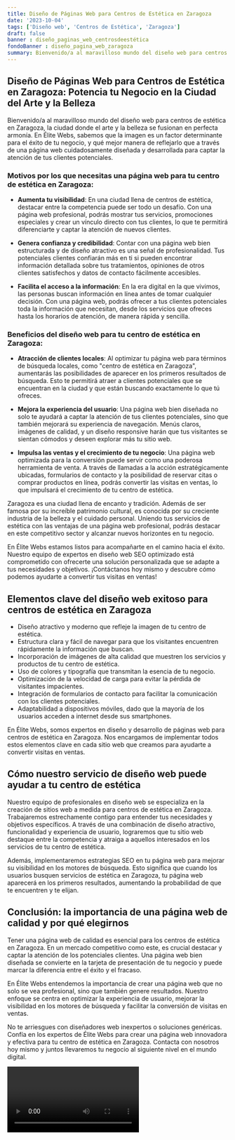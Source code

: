 ```yaml
---
title: Diseño de Páginas Web para Centros de Estética en Zaragoza
date: '2023-10-04'
tags: ['Diseño web', 'Centros de Estética', 'Zaragoza']
draft: false
banner : diseño_paginas_web_centrosdeestética
fondoBanner : diseño_pagina_web_zaragoza
summary: Bienvenido/a al maravilloso mundo del diseño web para centros de estética en Zaragoza, la ciudad donde el arte y la belleza se fusionan en perfecta armonía. En Élite Webs, sabemos que la imagen es un factor determinante para el éxito de tu negocio, y qué mejor manera de reflejarlo que a través de una página web cuidadosamente diseñada y desarrollada para captar la atención de tus clientes potenciales.
---
```


## Diseño de Páginas Web para Centros de Estética en Zaragoza: Potencia tu Negocio en la Ciudad del Arte y la Belleza

Bienvenido/a al maravilloso mundo del diseño web para centros de estética en Zaragoza, la ciudad donde el arte y la belleza se fusionan en perfecta armonía. En Élite Webs, sabemos que la imagen es un factor determinante para el éxito de tu negocio, y qué mejor manera de reflejarlo que a través de una página web cuidadosamente diseñada y desarrollada para captar la atención de tus clientes potenciales.

### Motivos por los que necesitas una página web para tu centro de estética en Zaragoza:

- **Aumenta tu visibilidad**: En una ciudad llena de centros de estética, destacar entre la competencia puede ser todo un desafío. Con una página web profesional, podrás mostrar tus servicios, promociones especiales y crear un vínculo directo con tus clientes, lo que te permitirá diferenciarte y captar la atención de nuevos clientes.

- **Genera confianza y credibilidad**: Contar con una página web bien estructurada y de diseño atractivo es una señal de profesionalidad. Tus potenciales clientes confiarán más en ti si pueden encontrar información detallada sobre tus tratamientos, opiniones de otros clientes satisfechos y datos de contacto fácilmente accesibles.

- **Facilita el acceso a la información**: En la era digital en la que vivimos, las personas buscan información en línea antes de tomar cualquier decisión. Con una página web, podrás ofrecer a tus clientes potenciales toda la información que necesitan, desde los servicios que ofreces hasta los horarios de atención, de manera rápida y sencilla.

### Beneficios del diseño web para tu centro de estética en Zaragoza:

- **Atracción de clientes locales**: Al optimizar tu página web para términos de búsqueda locales, como "centro de estética en Zaragoza", aumentarás las posibilidades de aparecer en los primeros resultados de búsqueda. Esto te permitirá atraer a clientes potenciales que se encuentran en la ciudad y que están buscando exactamente lo que tú ofreces.

- **Mejora la experiencia del usuario**: Una página web bien diseñada no solo te ayudará a captar la atención de tus clientes potenciales, sino que también mejorará su experiencia de navegación. Menús claros, imágenes de calidad, y un diseño responsive harán que tus visitantes se sientan cómodos y deseen explorar más tu sitio web.

- **Impulsa las ventas y el crecimiento de tu negocio**: Una página web optimizada para la conversión puede servir como una poderosa herramienta de venta. A través de llamadas a la acción estratégicamente ubicadas, formularios de contacto y la posibilidad de reservar citas o comprar productos en línea, podrás convertir las visitas en ventas, lo que impulsará el crecimiento de tu centro de estética.

Zaragoza es una ciudad llena de encanto y tradición. Además de ser famosa por su increíble patrimonio cultural, es conocida por su creciente industria de la belleza y el cuidado personal. Uniendo tus servicios de estética con las ventajas de una página web profesional, podrás destacar en este competitivo sector y alcanzar nuevos horizontes en tu negocio.

En Élite Webs estamos listos para acompañarte en el camino hacia el éxito. Nuestro equipo de expertos en diseño web SEO optimizado está comprometido con ofrecerte una solución personalizada que se adapte a tus necesidades y objetivos. ¡Contáctanos hoy mismo y descubre cómo podemos ayudarte a convertir tus visitas en ventas!

<GifSeo />

<Cta />

## Elementos clave del diseño web exitoso para centros de estética en Zaragoza

- Diseño atractivo y moderno que refleje la imagen de tu centro de estética.
- Estructura clara y fácil de navegar para que los visitantes encuentren rápidamente la información que buscan.
- Incorporación de imágenes de alta calidad que muestren los servicios y productos de tu centro de estética.
- Uso de colores y tipografía que transmitan la esencia de tu negocio.
- Optimización de la velocidad de carga para evitar la pérdida de visitantes impacientes.
- Integración de formularios de contacto para facilitar la comunicación con los clientes potenciales.
- Adaptabilidad a dispositivos móviles, dado que la mayoría de los usuarios acceden a internet desde sus smartphones.

En Élite Webs, somos expertos en diseño y desarrollo de páginas web para centros de estética en Zaragoza. Nos encargamos de implementar todos estos elementos clave en cada sitio web que creamos para ayudarte a convertir visitas en ventas.

## Cómo nuestro servicio de diseño web puede ayudar a tu centro de estética

Nuestro equipo de profesionales en diseño web se especializa en la creación de sitios web a medida para centros de estética en Zaragoza. Trabajaremos estrechamente contigo para entender tus necesidades y objetivos específicos. A través de una combinación de diseño atractivo, funcionalidad y experiencia de usuario, lograremos que tu sitio web destaque entre la competencia y atraiga a aquellos interesados en los servicios de tu centro de estética.

Además, implementaremos estrategias SEO en tu página web para mejorar su visibilidad en los motores de búsqueda. Esto significa que cuando los usuarios busquen servicios de estética en Zaragoza, tu página web aparecerá en los primeros resultados, aumentando la probabilidad de que te encuentren y te elijan.

## Conclusión: la importancia de una página web de calidad y por qué elegirnos

Tener una página web de calidad es esencial para los centros de estética en Zaragoza. En un mercado competitivo como este, es crucial destacar y captar la atención de los potenciales clientes. Una página web bien diseñada se convierte en la tarjeta de presentación de tu negocio y puede marcar la diferencia entre el éxito y el fracaso.

En Élite Webs entendemos la importancia de crear una página web que no solo se vea profesional, sino que también genere resultados. Nuestro enfoque se centra en optimizar la experiencia de usuario, mejorar la visibilidad en los motores de búsqueda y facilitar la conversión de visitas en ventas.

No te arriesgues con diseñadores web inexpertos o soluciones genéricas. Confía en los expertos de Élite Webs para crear una página web innovadora y efectiva para tu centro de estética en Zaragoza. Contacta con nosotros hoy mismo y juntos llevaremos tu negocio al siguiente nivel en el mundo digital.

<Video />

<CtaBot job='Centros de Estética' city='Zaragoza'/>

<Gmaps query='Zaragoza+españa+maps' />